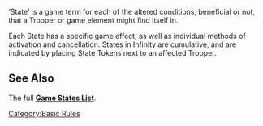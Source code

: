 {{Section-basic-rules}}
{{section-game-states}}


‘State’ is a game term for each of the altered conditions, beneficial or not, that a Trooper or game element might find itself in.

Each State has a specific game effect, as well as individual methods of activation and cancellation. States in Infinity are cumulative, and are indicated by placing State Tokens next to an affected Trooper.


==See Also==
The full '''[[Game States List]]'''.


[[Category:Basic Rules]]